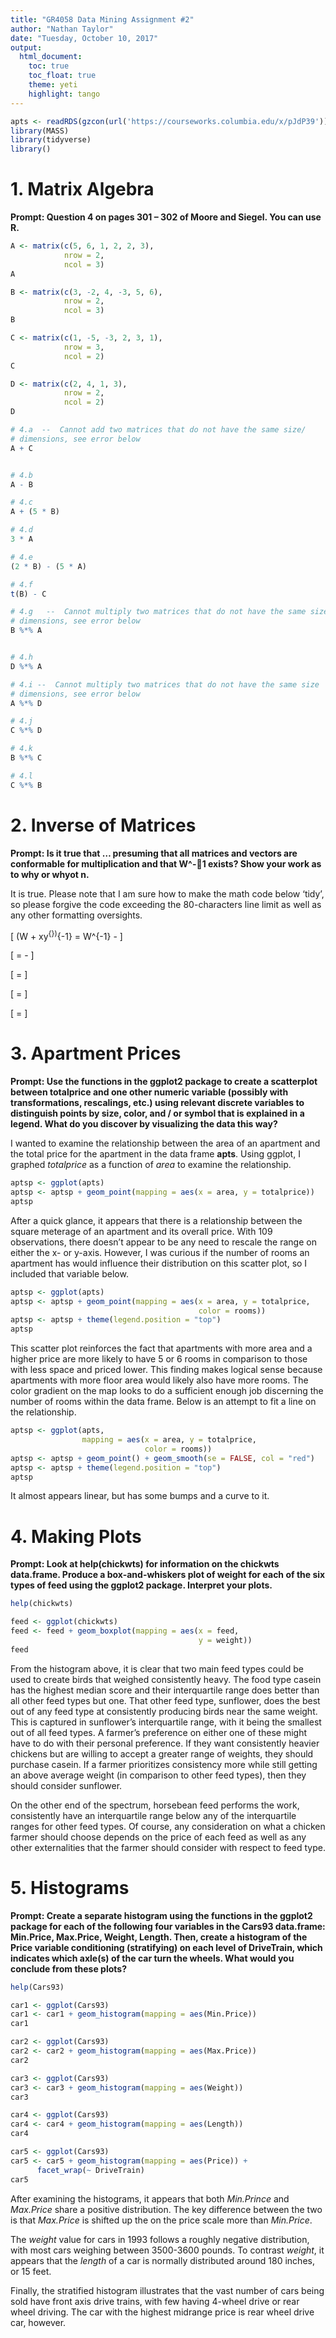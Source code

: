 ```yaml
---
title: "GR4058 Data Mining Assignment #2"
author: "Nathan Taylor"
date: "Tuesday, October 10, 2017"
output: 
  html_document:
    toc: true
    toc_float: true
    theme: yeti
    highlight: tango
---
```


```r
apts <- readRDS(gzcon(url('https://courseworks.columbia.edu/x/pJdP39')))
library(MASS)
library(tidyverse)
library()
```

# 1. Matrix Algebra
**Prompt: Question 4 on pages 301 – 302 of Moore and Siegel. You can use R.**

```r
A <- matrix(c(5, 6, 1, 2, 2, 3),
            nrow = 2,
            ncol = 3)
A

B <- matrix(c(3, -2, 4, -3, 5, 6),
            nrow = 2,
            ncol = 3)
B

C <- matrix(c(1, -5, -3, 2, 3, 1),
            nrow = 3,
            ncol = 2)
C

D <- matrix(c(2, 4, 1, 3),
            nrow = 2,
            ncol = 2)
D

# 4.a  --  Cannot add two matrices that do not have the same size/ 
# dimensions, see error below
A + C


# 4.b
A - B

# 4.c
A + (5 * B)

# 4.d
3 * A

# 4.e
(2 * B) - (5 * A)

# 4.f
t(B) - C

# 4.g   --  Cannot multiply two matrices that do not have the same size/
# dimensions, see error below
B %*% A


# 4.h
D %*% A

# 4.i --  Cannot multiply two matrices that do not have the same size
# dimensions, see error below
A %*% D

# 4.j
C %*% D

# 4.k
B %*% C

# 4.l
C %*% B
```


# 2. Inverse of Matrices
**Prompt: Is it true that ... presuming that all matrices and vectors are conformable for multiplication and that W^-􀀀1 exists? Show your work as to why or whyot n.**

It is true. Please note that I am sure how to make the math code below 'tidy', 
so please forgive the code exceeding the 80-characters line limit as well as 
any other formatting oversights.


\[
(W + xy^{\top})^{-1} = W^{-1} - \frac{W^{-1}xy^{\top}W^{-1}}{1 + y^{\top}W^{-1}x}
\]
 
 
\[
\frac{1}{W + xy^{\top}} = \frac{1}{W} - \frac{W^{-1}xy^{\top}W^{-1}}{1 + xy^{\top}W^{-1}}
\]


\[
\frac{1}{W + xy^{\top}} = \frac{(1 + W^{-1}xy^{\top}) - W(W^{-1}xy^{\top}W^{-1})}{W(1 + xy^{\top}W^{-1})}
\]


\[
\frac{1}{W + xy^{\top}} = \frac{1 + W^{-1}xy^{\top} - xy^{\top}W^{-1}}{W +Ixy^{\top}}
\]


\[
\frac{1}{W + xy^{\top}} = \frac{1}{W +xy^{\top}}
\]


# 3. Apartment Prices
**Prompt: Use the functions in the ggplot2 package to create a scatterplot between totalprice and one other numeric variable (possibly with transformations, rescalings, etc.) using relevant discrete variables to distinguish points by size, color, and / or symbol that is explained in a legend. What do you discover by visualizing the data this way?**

I wanted to examine the relationship between the area of an apartment and the 
total price for the apartment in the data frame **apts**. Using ggplot, I 
graphed *totalprice* as a function of *area* to examine the relationship.
```r
aptsp <- ggplot(apts)
aptsp <- aptsp + geom_point(mapping = aes(x = area, y = totalprice))
aptsp
```

After a quick glance, it appears that there is a relationship between the 
square meterage of an apartment and its overall price. With 109 observations,
there doesn't appear to be any need to rescale the range on either the x- or 
y-axis. However, I was curious if the number of rooms an apartment has would 
influence their distribution on this scatter plot, so I included that variable 
below.
```r
aptsp <- ggplot(apts)
aptsp <- aptsp + geom_point(mapping = aes(x = area, y = totalprice,
                                          color = rooms))
aptsp <- aptsp + theme(legend.position = "top")
aptsp
```

This scatter plot reinforces the fact that apartments with more area and a 
higher price are more likely to have 5 or 6 rooms in comparison to those 
with less space and priced lower. This finding makes logical sense because 
apartments with more floor area would likely also have more rooms. The color
gradient on the map looks to do a sufficient enough job discerning the number
of rooms within the data frame. Below is an attempt to fit a line on the 
relationship.
```r
aptsp <- ggplot(apts,
                mapping = aes(x = area, y = totalprice,
                              color = rooms))
aptsp <- aptsp + geom_point() + geom_smooth(se = FALSE, col = "red")
aptsp <- aptsp + theme(legend.position = "top")
aptsp
```

It almost appears linear, but has some bumps and a curve to it. 

# 4. Making Plots
**Prompt: Look at help(chickwts) for information on the chickwts data.frame. Produce a box-and-whiskers plot of weight for each of the six types of feed using the ggplot2 package. Interpret your plots.**

```r
help(chickwts)

feed <- ggplot(chickwts)
feed <- feed + geom_boxplot(mapping = aes(x = feed,
                                          y = weight))
feed
```

From the histogram above, it is clear that two main feed types could be used to
create birds that weighed consistently heavy. The food type casein has the 
highest median score and their interquartile range does better than all other 
feed types but one. That other feed type, sunflower, does the best out of any 
feed type at consistently producing birds near the same weight. This is 
captured in sunflower's interquartile range, with it being the smallest out of 
all feed types. A farmer's preference on either one of these might have to do 
with their personal preference. If they want consistently heavier chickens but 
are willing to accept a greater range of weights, they should purchase casein. 
If a farmer prioritizes consistency more while still getting an above average 
weight (in comparison to other feed types), then they should consider sunflower.

On the other end of the spectrum, horsebean feed performs the work, 
consistently have an interquartile range below any of the interquartile ranges 
for other feed types. Of course, any consideration on what a chicken farmer 
should choose depends on the price of each feed as well as any other 
externalities that the farmer should consider with respect to feed type.


# 5. Histograms
**Prompt: Create a separate histogram using the functions in the ggplot2 package for each of the following four variables in the Cars93 data.frame: Min.Price, Max.Price, Weight, Length. Then, create a histogram of the Price variable conditioning (stratifying) on each level of DriveTrain, which indicates which axle(s) of the car turn the wheels. What would you conclude from these plots?**

```r
help(Cars93)

car1 <- ggplot(Cars93)
car1 <- car1 + geom_histogram(mapping = aes(Min.Price))
car1

car2 <- ggplot(Cars93)
car2 <- car2 + geom_histogram(mapping = aes(Max.Price))
car2

car3 <- ggplot(Cars93)
car3 <- car3 + geom_histogram(mapping = aes(Weight))
car3

car4 <- ggplot(Cars93)
car4 <- car4 + geom_histogram(mapping = aes(Length))
car4

car5 <- ggplot(Cars93)
car5 <- car5 + geom_histogram(mapping = aes(Price)) + 
      facet_wrap(~ DriveTrain)
car5
```

After examining the histograms, it appears that both *Min.Prince* and 
*Max.Price* share a positive distribution. The key difference between the two 
is that *Max.Price* is shifted up the on the price scale more than *Min.Price*.

The *weight* value for cars in 1993 follows a roughly negative distribution, 
with most cars weighing between 3500-3600 pounds. To contrast *weight*, it 
appears that the *length* of a car is normally distributed around 180 inches, 
or 15 feet.

Finally, the stratified histogram illustrates that the vast number of cars 
being sold have front axis drive trains, with few having 4-wheel drive or rear 
wheel driving. The car with the highest midrange price is rear wheel drive car,
however.